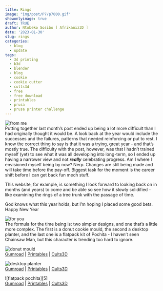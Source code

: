 ```yaml
---
title: Rings
image: "img/post/P7/p7000.gif"
showonlyimage: true
draft: TRUE
author: Ntobeko Sosibo [ Afrikaniz3D ]
date: '2023-01-30'
slug: rings
categories:
  - blog
  - update
tags:
  - 3d printing
  - b3d
  - blender
  - blog
  - cookie
  - cookie cutter
  - cults3d
  - free
  - free download
  - printables
  - prusa
  - prusa printer challenge
---
```


![from me][1]  
Putting together last month's post ended up being a lot more difficult than I had originally thought it would be. A look back at the year would include the successes and the failures, patterns that needed reinforcing or put to rest. I know the correct thing to say is that it was a trying, great year - and that's mostly true. The difficulty with the post, however, was that I hadn't trained myself (yet) to see what it was all developing into long-term, so I ended up having a narrower view and not ***really*** celebrating progress. Am I where I envisioned myself being by now? Nerp. Changes are still being made and will take time before the pay-off. Biggest task for the moment is the career shift before I can get back fun mech stuff.

This website, for example, is something I look forward to looking back on in months (and years) to come and be able so see how it slowly solidified - like examining the rings of a tree trunk with the passage of time. 

God knows what this year holds, but I'm hoping I placed some good bets.
Happy New Year

![for you][2]  
The formula for the time being is: two simpler designs, and one that's a little more complex. The first is a donut cookie mould, the second a desktop planter, and the last one is a flatpack kit of Pochita - I haven't seen Chainsaw Man, but this character is trending too hard to ignore.

![donut mould][3]  
[Gumroad]() | [Printables]() | [Cults3D]()

![desktop planter][4]  
[Gumroad]() | [Printables]() | [Cults3D]()

![flatpack pochita][5]  
[Gumroad]() | [Printables]() | [Cults3D]()



[1]: /img/post/P7/p7001.jpg
[2]: /img/post/P7/p7002.jpg
[3]: /img/post/P7/p7003.jpg
[4]: /img/post/P7/p7004.jpg